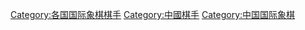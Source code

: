 {{Catnav|頁面分類|人物|各職業人物|棋手|國際象棋棋手}}
{{Catnav|頁面分類|人物|各職業人物|棋手|中國棋手}}
{{Catnav|頁面分類|...|各国运动员|中国运动员|中國棋手}}
{{Catnav|頁面分類|...|中国体育|中国运动员|中國棋手}}
{{Commonscat|Chess players from China}}

[[Category:各国国际象棋棋手|Category:各国国际象棋棋手]]
[[Category:中國棋手|Category:中國棋手]]
[[Category:中国国际象棋|Category:中国国际象棋]]